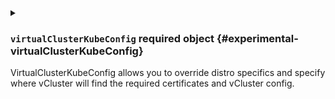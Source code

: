 
<details className="config-field" data-expandable="true">
<summary>

### `virtualClusterKubeConfig` <span className="config-field-required" data-required="false">required</span> <span className="config-field-type">object</span> <span className="config-field-default"></span> <span className="config-field-enum"></span> {#experimental-virtualClusterKubeConfig}

VirtualClusterKubeConfig allows you to override distro specifics and specify where vCluster will find the required certificates and vCluster config.

</summary>




<details className="config-field" data-expandable="false" open>
<summary>

#### `kubeConfig` <span className="config-field-required" data-required="false">required</span> <span className="config-field-type">string</span> <span className="config-field-default"></span> <span className="config-field-enum"></span> {#experimental-virtualClusterKubeConfig-kubeConfig}

KubeConfig is the virtual cluster kube config path.

</summary>



</details>



<details className="config-field" data-expandable="false" open>
<summary>

#### `serverCAKey` <span className="config-field-required" data-required="false">required</span> <span className="config-field-type">string</span> <span className="config-field-default"></span> <span className="config-field-enum"></span> {#experimental-virtualClusterKubeConfig-serverCAKey}

ServerCAKey is the server ca key path.

</summary>



</details>



<details className="config-field" data-expandable="false" open>
<summary>

#### `serverCACert` <span className="config-field-required" data-required="false">required</span> <span className="config-field-type">string</span> <span className="config-field-default"></span> <span className="config-field-enum"></span> {#experimental-virtualClusterKubeConfig-serverCACert}

ServerCAKey is the server ca cert path.

</summary>



</details>



<details className="config-field" data-expandable="false" open>
<summary>

#### `clientCACert` <span className="config-field-required" data-required="false">required</span> <span className="config-field-type">string</span> <span className="config-field-default"></span> <span className="config-field-enum"></span> {#experimental-virtualClusterKubeConfig-clientCACert}

ServerCAKey is the client ca cert path.

</summary>



</details>



<details className="config-field" data-expandable="false" open>
<summary>

#### `requestHeaderCACert` <span className="config-field-required" data-required="false">required</span> <span className="config-field-type">string</span> <span className="config-field-default"></span> <span className="config-field-enum"></span> {#experimental-virtualClusterKubeConfig-requestHeaderCACert}

RequestHeaderCACert is the request header ca cert path.

</summary>



</details>


</details>
